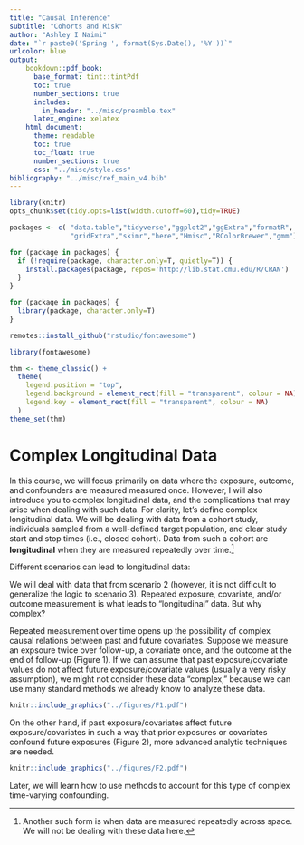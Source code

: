 ```yaml
---
title: "Causal Inference"
subtitle: "Cohorts and Risk"
author: "Ashley I Naimi"
date: "`r paste0('Spring ', format(Sys.Date(), '%Y'))`"
urlcolor: blue
output: 
    bookdown::pdf_book:
      base_format: tint::tintPdf
      toc: true
      number_sections: true
      includes:
        in_header: "../misc/preamble.tex"
      latex_engine: xelatex
    html_document:
      theme: readable
      toc: true
      toc_float: true
      number_sections: true
      css: "../misc/style.css"
bibliography: "../misc/ref_main_v4.bib"
---
```


```r
library(knitr)
opts_chunk$set(tidy.opts=list(width.cutoff=60),tidy=TRUE)

packages <- c( "data.table","tidyverse","ggplot2","ggExtra","formatR",
               "gridExtra","skimr","here","Hmisc","RColorBrewer","gmm")

for (package in packages) {
  if (!require(package, character.only=T, quietly=T)) {
    install.packages(package, repos='http://lib.stat.cmu.edu/R/CRAN')
  }
}

for (package in packages) {
  library(package, character.only=T)
}

remotes::install_github("rstudio/fontawesome")

library(fontawesome)

thm <- theme_classic() +
  theme(
    legend.position = "top",
    legend.background = element_rect(fill = "transparent", colour = NA),
    legend.key = element_rect(fill = "transparent", colour = NA)
  )
theme_set(thm)
```

\newpage
\onehalfspacing

# Complex Longitudinal Data

In this course, we will focus primarily on data where the exposure, outcome, and confounders are measured measured once. However, I will also introduce you to complex longitudinal data, and the complications that may arise when dealing with such data. For clarity, let's define complex longitudinal data. We will be dealing with data from a cohort study, individuals sampled from a well-defined target population, and clear study start and stop times (i.e., closed cohort). Data from such a cohort are **longitudinal** when they are measured repeatedly over time.^[Another such form is when data are measured repeatedly across space. We will not be dealing with these data here.]

Different scenarios can lead to longitudinal data:
\begin{itemize}
\item[1.] exposure and covariates do not vary over time, but the study outcome can occur more than once
\item[2.] exposure and covariates vary over time, but the study outcome can only occur once
\item[3.] exposure and covariates vary over time, and the study outcome can occur more than once
\end{itemize}
We will deal with data that from scenario 2 (however, it is not difficult to generalize the logic to scenario 3). 
Repeated exposure, covariate, and/or outcome measurement is what leads to "longitudinal" data. But why complex? 

Repeated measurement over time opens up the possibility of complex causal relations between past and future covariates. Suppose we measure an expsoure twice over follow-up, a covariate once, and the outcome at the end of follow-up (Figure 1). If we can assume that past exposure/covariate values do not affect future exposure/covariate values (usually a very risky assumption), we might not consider these data "complex," because we can use many standard methods we already know to analyze these data.
```r
knitr::include_graphics("../figures/F1.pdf")
```
On the other hand, if past exposure/covariates affect future exposure/covariates in such a way that prior exposures or covariates confound future exposures (Figure 2), more advanced analytic techniques are needed. 
```r
knitr::include_graphics("../figures/F2.pdf")
```
Later, we will learn how to use methods to account for this type of complex time-varying confounding.